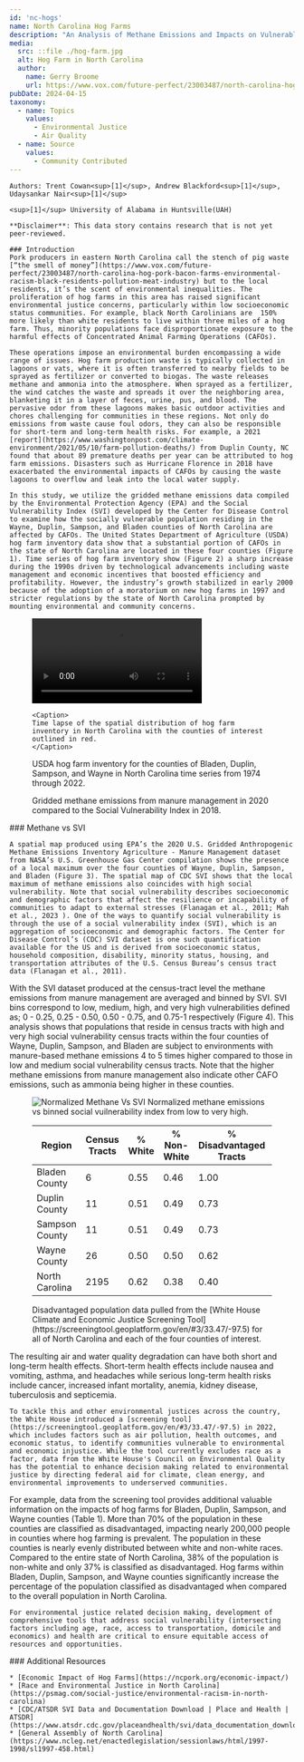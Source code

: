 ---
id: 'nc-hogs'
name: North Carolina Hog Farms
description: "An Analysis of Methane Emissions and Impacts on Vulnerable Communities"
media:
  src: ::file ./hog-farm.jpg
  alt: Hog Farm in North Carolina
  author:
    name: Gerry Broome
    url: https://www.vox.com/future-perfect/23003487/north-carolina-hog-pork-bacon-farms-environmental-racism-black-residents-pollution-meat-industry
pubDate: 2024-04-15
taxonomy:
  - name: Topics
    values:
      - Environmental Justice
      - Air Quality
  - name: Source
    values:
      - Community Contributed
---

<style>{`
  .data-table {
    display: flex;
    gap: 2rem;
    justify-content: center; /* Center the table */
    margin: 0 auto; /* Center the table */
  }
  .data-table thead th,
  .data-table tbody td {
    text-align: center;
    white-space: nowrap;
    padding: 0 1rem; /* Add horizontal padding */
  }
  .high-val {
    background: #F0DADE;
  }
  .mid-val {
    background: #FAF4E1;
  }
  .low-val {
    background: #E2EFE6;
  }
  @media only screen and (max-width: 544px) {
    .data-table {
      flex-flow: column;
    }
  }
`}</style>

<Block>
  <Prose>

    Authors: Trent Cowan<sup>[1]</sup>, Andrew Blackford<sup>[1]</sup>, Udaysankar Nair<sup>[1]</sup>

    <sup>[1]</sup> University of Alabama in Huntsville(UAH)

    **Disclaimer**: This data story contains research that is not yet peer-reviewed.

    ### Introduction
    Pork producers in eastern North Carolina call the stench of pig waste [“the smell of money”](https://www.vox.com/future-perfect/23003487/north-carolina-hog-pork-bacon-farms-environmental-racism-black-residents-pollution-meat-industry) but to the local residents, it’s the scent of environmental inequalities. The proliferation of hog farms in this area has raised significant environmental justice concerns, particularly within low socioeconomic status communities. For example, black North Carolinians are  150% more likely than white residents to live within three miles of a hog farm. Thus, minority populations face disproportionate exposure to the harmful effects of Concentrated Animal Farming Operations (CAFOs).  

    These operations impose an environmental burden encompassing a wide range of issues. Hog farm production waste is typically collected in lagoons or vats, where it is often transferred to nearby fields to be sprayed as fertilizer or converted to biogas. The waste releases methane and ammonia into the atmosphere. When sprayed as a fertilizer, the wind catches the waste and spreads it over the neighboring area, blanketing it in a layer of feces, urine, pus, and blood. The pervasive odor from these lagoons makes basic outdoor activities and chores challenging for communities in these regions. Not only do emissions from waste cause foul odors, they can also be responsible for short-term and long-term health risks. For example, a 2021 [report](https://www.washingtonpost.com/climate-environment/2021/05/10/farm-pollution-deaths/) from Duplin County, NC found that about 89 premature deaths per year can be attributed to hog farm emissions. Disasters such as Hurricane Florence in 2018 have exacerbated the environmental impacts of CAFOs by causing the waste lagoons to overflow and leak into the local water supply. 

    In this study, we utilize the gridded methane emissions data compiled by the Environmental Protection Agency (EPA) and the Social Vulnerability Index (SVI) developed by the Center for Disease Control to examine how the socially vulnerable population residing in the Wayne, Duplin, Sampson, and Bladen counties of North Carolina are affected by CAFOs. The United States Department of Agriculture (USDA) hog farm inventory data show that a substantial portion of CAFOs in the state of North Carolina are located in these four counties (Figure 1). Time series of hog farm inventory show (Figure 2) a sharp increase during the 1990s driven by technological advancements including waste management and economic incentives that boosted efficiency and profitability. However, the industry’s growth stabilized in early 2000 because of the adoption of a moratorium on new hog farms in 1997 and stricter regulations by the state of North Carolina prompted by mounting environmental and community concerns.

  </Prose>
</Block>

<Block>
  <Figure>
     <video style={{ width: '100%', aspectRatio: "16/9" }} controls>
      <source
        src={new URL('./inventory-hogs.mp4', import.meta.url).href} type="video/mp4"
      />
      Your browser does not support the video tag.
    </video>

    <Caption>
    Time lapse of the spatial distribution of hog farm inventory in North Carolina with the counties of interest outlined in red.
    </Caption>
  </Figure>
</Block>

<Block>
  <Figure>
    <Chart
      dataPath={new URL('./nc-hogs-county-inventory.csv', import.meta.url).href}
      dateFormat="%Y"
      idKey='source'
      xKey='Year'
      yKey='Hog Inventory'
      yAxisLabel='Hog Farm Count'
    />
    <Caption>
      USDA hog farm inventory for the counties of Bladen, Duplin, Sampson, and Wayne in North Carolina time series from 1974 through 2022.
    </Caption>
  </Figure>
</Block>

<Block type="full">
  <Figure>
    <Map
      center={[-77.9747, 34.9927]}
      zoom={7}
      datasetId='methane-manure'
      layerId='ghg-methane-manure'
      dateTime='2020-01-01'
      compareDateTime='2018-01-01'
      compareLabel='Methane vs 2018 SVI'
    />
    <Caption>
      Gridded methane emissions from manure management in 2020 compared to the Social Vulnerability Index in 2018.
    </Caption>
  </Figure>
  <Prose>
    ### Methane vs SVI

    A spatial map produced using EPA’s the 2020 U.S. Gridded Anthropogenic Methane Emissions Inventory Agriculture - Manure Management dataset from NASA’s U.S. Greenhouse Gas Center compilation shows the presence of a local maximum over the four counties of Wayne, Duplin, Sampson, and Bladen (Figure 3). The spatial map of CDC SVI shows that the local maximum of methane emissions also coincides with high social vulnerability. Note that social vulnerability describes socioeconomic and demographic factors that affect the resilience or incapability of communities to adapt to external stresses (Flanagan et al., 2011; Mah et al., 2023 ). One of the ways to quantify social vulnerability is through the use of a social vulnerability index (SVI), which is an aggregation of socioeconomic and demographic factors. The Center for Disease Control’s (CDC) SVI dataset is one such quantification available for the US and is derived from socioeconomic status, household composition, disability, minority status, housing, and transportation attributes of the U.S. Census Bureau’s census tract data (Flanagan et al., 2011).
  
  </Prose>
</Block>
  
<Block>
  <Prose>
    With the SVI dataset produced at the census-tract level the methane emissions from manure management are averaged and binned by SVI. SVI bins correspond to low, medium, high, and very high vulnerabilities defined as; 0 - 0.25, 0.25 - 0.50, 0.50 - 0.75, and 0.75-1 respectively (Figure 4). This analysis shows that populations that reside in census tracts with high and very high social vulnerability census tracts within the four counties of Wayne, Duplin, Sampson, and Bladen are subject to environments with manure-based methane emissions 4 to 5 times higher compared to those in low and medium social vulnerability census tracts. Note that the higher methane emissions from manure management also indicate other CAFO emissions, such as ammonia being higher in these counties.    
  </Prose>
  <Figure>
    <Image
      src={new URL('./hog-bar-chart.png', import.meta.url).href}
      alt='Normalized Methane Vs SVI'
    />
    <Caption> 
      Normalized methane emissions vs binned social vuilnerability index from low to very high.
    </Caption>
  </Figure>
</Block>

<Block>
<Figure style={{ display: 'block' }}>
  <div className='data-table'>
    <table>
      <thead>
        <tr>
          <th>   Region   </th>
          <th>   Census Tracts   </th>
          <th>   % White   </th>
          <th>   % Non-White   </th>
          <th>   % Disadvantaged Tracts   </th>
          <th>   Total Population   </th>
          <th>   % Disadvantaged Population   </th>
        </tr>
      </thead>
      <tbody>
        <tr>
          <td>Bladen County</td>
          <td>6</td>
          <td>0.55</td>
          <td>0.46</td>
          <td class='high-val'>1.00</td>
          <td>33407</td>
          <td class='high-val'>1.00</td>
        </tr>
        <tr>
          <td>Duplin County</td>
          <td>11</td>
          <td>0.51</td>
          <td>0.49</td>
          <td class='mid-val'>0.73</td>
          <td>58967</td>
          <td class='high-val'>0.76</td>
        </tr>
        <tr>
          <td>Sampson County</td>
          <td>11</td>
          <td>0.51</td>
          <td>0.49</td>
          <td class='mid-val'>0.73</td>
          <td>63385</td>
          <td class='high-val'>0.75</td>
        </tr>
        <tr>
          <td>Wayne County</td>
          <td>26</td>
          <td>0.50</td>
          <td>0.50</td>
          <td class='mid-val'>0.62</td>
          <td>123603</td>
          <td class='mid-val'>0.59</td>
        </tr>
        <tr>
          <td>North Carolina</td>
          <td>2195</td>
          <td>0.62</td>
          <td>0.38</td>
          <td class='low-val'>0.40</td>
          <td>10264876</td>
          <td class='low-val'>0.37</td>
        </tr>        
      </tbody>
    </table>
  </div>
<Caption>
  Disadvantaged population data pulled from the [White House Climate and Economic Justice Screening Tool](https://screeningtool.geoplatform.gov/en/#3/33.47/-97.5) for all of North Carolina and each of the four counties of interest.
</Caption>  
</Figure>
</Block>

<Block>
  <Prose>
    The resulting air and water quality degradation can have both short and long-term health effects. Short-term health effects include nausea and vomiting, asthma, and headaches while serious long-term health risks include cancer, increased infant mortality, anemia, kidney disease, tuberculosis and septicemia. 

    To tackle this and other environmental justices across the country, the White House introduced a [screening tool](https://screeningtool.geoplatform.gov/en/#3/33.47/-97.5) in 2022, which includes factors such as air pollution, health outcomes, and economic status, to identify communities vulnerable to environmental and economic injustice. While the tool currently excludes race as a factor, data from the White House's Council on Environmental Quality has the potential to enhance decision making related to environmental justice by directing federal aid for climate, clean energy, and environmental improvements to underserved communities.  
  </Prose>
</Block>

<Block>
  <Prose>
    For example, data from the screening tool provides additional valuable information on the impacts of hog farms for Bladen, Duplin, Sampson, and Wayne counties (Table 1). More than 70% of the population in these counties are classified as disadvantaged, impacting nearly 200,000 people in counties where hog farming is prevalent. The population in these counties is nearly evenly distributed between white and non-white races. Compared to the entire state of North Carolina, 38% of the population is non-white and only 37% is classified as disadvantaged. Hog farms within Bladen, Duplin, Sampson, and Wayne counties significantly increase the percentage of the population classified as disadvantaged when compared to the overall population in North Carolina.

    For environmental justice related decision making, development of comprehensive tools that address social vulnerability (intersecting factors including age, race, access to transportation, domicile and economics) and health are critical to ensure equitable access of resources and opportunities. 
  </Prose>
</Block>

<Block>
  <Prose>
    ### Additional Resources

    * [Economic Impact of Hog Farms](https://ncpork.org/economic-impact/)
    * [Race and Environmental Justice in North Carolina](https://psmag.com/social-justice/environmental-racism-in-north-carolina)
    * [CDC/ATSDR SVI Data and Documentation Download | Place and Health | ATSDR](https://www.atsdr.cdc.gov/placeandhealth/svi/data_documentation_download.html)
    * [General Assembly of North Carolina](https://www.ncleg.net/enactedlegislation/sessionlaws/html/1997-1998/sl1997-458.html)

  </Prose>
</Block>

